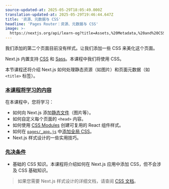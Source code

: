 ```yaml
---
source-updated-at: 2025-05-29T18:05:49.000Z
translation-updated-at: 2025-05-29T19:46:44.647Z
title: '资源、元数据与 CSS'
headline: 'Pages Router：资源、元数据与 CSS'
image: >-
  https://nextjs.org/api/learn-og?title=Assets,%20Metadata,%20and%20CSS&amp;chapter=10
---
```


我们添加的第二个页面目前没有样式。让我们添加一些 CSS 来美化这个页面。

Next.js 内置支持 [CSS](/docs/basic-features/built-in-css-support) 和 [Sass](/docs/basic-features/built-in-css-support#sass-support)。本课程中我们将使用 CSS。

本节课程还将介绍 Next.js 如何处理静态资源（如图片）和页面元数据（如 `<title>` 标签）。

### [本课程将学习的内容](#what-youll-learn-in-this-lesson)

在本课程中，您将学习：

* 如何向 Next.js 添加[静态文件](/docs/basic-features/static-file-serving)（图片等）。
* 如何自定义每个页面的 `<head>` 内容。
* 如何使用 [CSS Modules](/docs/basic-features/built-in-css-support#adding-component-level-css) 创建可复用的 React 组件样式。
* 如何在 [`pages/_app.js`](/docs/advanced-features/custom-app) 中[添加全局 CSS](/docs/basic-features/built-in-css-support#adding-a-global-stylesheet)。
* Next.js 样式设计的一些实用技巧。

### [先决条件](#prerequisites)

* 基础的 CSS 知识。本课程将介绍如何在 Next.js 应用中添加 CSS，但不会涉及 CSS 基础知识。

> 如果您需要 Next.js 样式设计的详细文档，请查阅 [CSS 文档](/docs/basic-features/built-in-css-support)。
